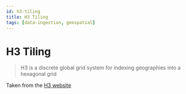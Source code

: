 ```yaml
---
id: h3-tiling
title: H3 Tiling
tags: [data-ingestion, geospatial]
---
```


# H3 Tiling

> H3 is a discrete global grid system for indexing geographies into a hexagonal grid

Taken from the [H3 website](https://h3geo.org/)


<DocCardList className="DocCardList--no-description"/>
